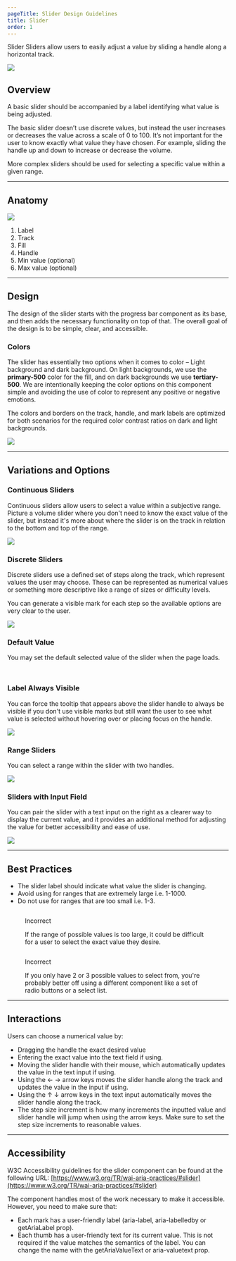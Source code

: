 ```yaml
---
pageTitle: Slider Design Guidelines
title: Slider
order: 1
---
```



<DocsHeading to="/api/slider/" type="design">
  Slider
</DocsHeading>
<LeadParagraph>
  Sliders allow users to easily adjust a value by sliding a handle along a horizontal track.
</LeadParagraph>

![ ](../../images/slider/slider-intro.png)

## Overview

A basic slider should be accompanied by a label identifying what value is being adjusted.

The basic slider doesn’t use discrete values, but instead the user increases or decreases the value across a scale of 0 to 100.  It’s not important for the user to know exactly what value they have chosen.  For example, sliding the handle up and down to increase or decrease the volume.

More complex sliders should be used for selecting a specific value within a given range.

---

## Anatomy

![ ](../../images/slider/slider-anatomy.png)

1. Label
1. Track
1. Fill
1. Handle
1. Min value (optional)
1. Max value (optional)

---

## Design

The design of the slider starts with the progress bar component as its base, and then adds the necessary functionality on top of that.  The overall goal of the design is to be simple, clear, and accessible.

### Colors

The slider has essentially two options when it comes to color – Light background and dark background.  On light backgrounds, we use the **primary-500** color for the fill, and on dark backgrounds we use **tertiary-500**.  We are intentionally keeping the color options on this component simple and avoiding the use of color to represent any positive or negative emotions.

The colors and borders on the track, handle, and mark labels are optimized for both scenarios for the required color contrast ratios on dark and light backgrounds.

![ ](../../images/slider/slider-colors.png)

---

## Variations and Options

### Continuous Sliders

Continuous sliders allow users to select a value within a subjective range.  Picture a volume slider where you don't need to know the exact value of the slider, but instead it's more about where the slider is on the track in relation to the bottom and top of the range.

![ ](../../images/slider/slider-continuous.png)

### Discrete Sliders

Discrete sliders use a defined set of steps along the track, which represent values the user may choose.  These can be represented as numerical values or something more descriptive like a range of sizes or difficulty levels. 

You can generate a visible mark for each step so the available options are very clear to the user.

![ ](../../images/slider/slider-discrete-1.png)

### Default Value

You may set the default selected value of the slider when the page loads.

<div class="two-col">
  <div class="row">
    <div class="col col-1">
      <figure>
        <img src="../../images/slider/slider-discrete-2.png" alt="" />
      </figure>
    </div>
    <div class="col col-2">
      <figure>
        <img src="../../images/slider/slider-discrete-3.png" alt="" />
      </figure>
    </div>
  </div>
</div>

### Label Always Visible

You can force the tooltip that appears above the slider handle to always be visible if you don't use visible marks but still want the user to see what value is selected without hovering over or placing focus on the handle.

![ ](../../images/slider/slider-tooltip-on.png)

### Range Sliders

You can select a range within the slider with two handles.

![ ](../../images/slider/slider-range-slider.png)

### Sliders with Input Field

You can pair the slider with a text input on the right as a clearer way to display the current value, and it provides an additional method for adjusting the value for better accessibility and ease of use.

![ ](../../images/slider/slider-with-input.png)

---

## Best Practices
- The slider label should indicate what value the slider is changing.
- Avoid using for ranges that are extremely large i.e. 1-1000.
- Do not use for ranges that are too small i.e. 1-3.

<div class="two-col">
  <div class="row">
    <div class="col col-1">
      <figure>
        <img src="../../images/slider/slider-too-large.png" alt="" />
        <figcaption>
          <p class="title title-incorrect">Incorrect</p>
          <p>
            If the range of possible values is too large, it could be difficult for a user to select the exact value they desire.
          </p>
        </figcaption>
      </figure>
    </div>
    <div class="col col-2">
      <figure>
        <img src="../../images/slider/slider-too-small.png" alt="" />
        <figcaption>
          <p class="title title-incorrect">Incorrect</p>
          <p>
            If you only have 2 or 3 possible values to select from, you're probably better off using a different component like a set of radio buttons or a select list.
          </p>
        </figcaption>
      </figure>
    </div>
  </div>
</div>

---

## Interactions
Users can choose a numerical value by:
- Dragging the handle the exact desired value
- Entering the exact value into the text field if using.
- Moving the slider handle with their mouse, which automatically updates the value in the text input if using.
- Using the ← → arrow keys moves the slider handle along the track and updates the value in the input if using.
- Using the ↑ ↓ arrow keys in the text input automatically moves the slider handle along the track.
- The step size increment is how many increments the inputted value and slider handle will jump when using the arrow keys. Make sure to set the step size increments to reasonable values.

---

## Accessibility

W3C Accessibility guidelines for the slider component can be found at the following URL: [https://www.w3.org/TR/wai-aria-practices/#slider](https://www.w3.org/TR/wai-aria-practices/#slider)

The component handles most of the work necessary to make it accessible. However, you need to make sure that:

- Each mark has a user-friendly label (aria-label, aria-labelledby or getAriaLabel prop).
- Each thumb has a user-friendly text for its current value. This is not required if the value matches the semantics of the label. You can change the name with the getAriaValueText or aria-valuetext prop.


